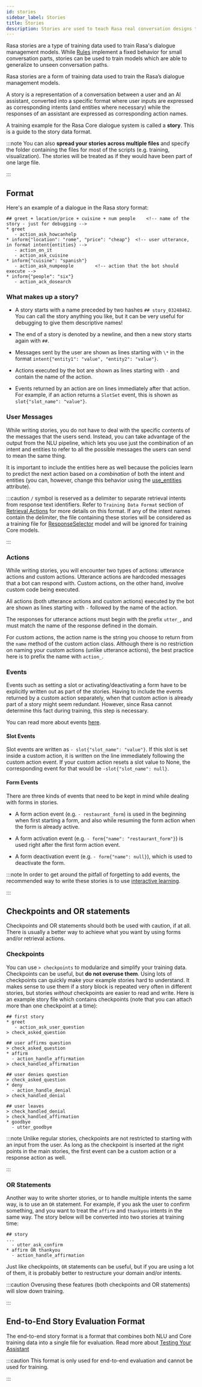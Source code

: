 ```yaml
---
id: stories
sidebar_label: Stories
title: Stories
description: Stories are used to teach Rasa real conversation designs to learn from providing the basis for a scalable machine learning dialogue management.
---
```


Rasa stories are a type of training data used to train Rasa's dialogue management
models. While [Rules](./rules.mdx) implement a fixed
behavior for small conversation parts, stories can be used to train models which are
able to generalize to unseen conversation paths.

Rasa stories are a form of training data used to train the Rasa’s dialogue management models.

A story is a representation of a conversation between a user and an AI assistant, converted into a specific format where user inputs are expressed as corresponding intents (and entities where necessary) while the responses of an assistant are expressed as corresponding action names.

A training example for the Rasa Core dialogue system is called a **story**.
This is a guide to the story data format.

:::note
You can also **spread your stories across multiple files** and specify the
folder containing the files for most of the scripts (e.g. training,
visualization). The stories will be treated as if they would have
been part of one large file.

:::

## Format

Here's an example of a dialogue in the Rasa story format:

```story
## greet + location/price + cuisine + num people    <!-- name of the story - just for debugging -->
* greet
   - action_ask_howcanhelp
* inform{"location": "rome", "price": "cheap"}  <!-- user utterance, in format intent{entities} -->
   - action_on_it
   - action_ask_cuisine
* inform{"cuisine": "spanish"}
   - action_ask_numpeople        <!-- action that the bot should execute -->
* inform{"people": "six"}
   - action_ack_dosearch
```

### What makes up a story?

* A story starts with a name preceded by two hashes `## story_03248462`.
  You can call the story anything you like, but it can be very useful for
  debugging to give them descriptive names!

* The end of a story is denoted by a newline, and then a new story
  starts again with `##`.

* Messages sent by the user are shown as lines starting with `\*`
  in the format `intent{"entity1": "value", "entity2": "value"}`.

* Actions executed by the bot are shown as lines starting with `-`
  and contain the name of the action.

* Events returned by an action are on lines immediately after that action.
  For example, if an action returns a `SlotSet` event, this is shown as
  `slot{"slot_name": "value"}`.

### User Messages

While writing stories, you do not have to deal with the specific contents of
the messages that the users send. Instead, you can take advantage of the output
from the NLU pipeline, which lets you use just the combination of an intent and
entities to refer to all the possible messages the users can send to mean the
same thing.

It is important to include the entities here as well because the policies learn
to predict the next action based on a *combination* of both the intent and
entities (you can, however, change this behavior using the
[use_entities](./domain.mdx#use-entities) attribute).

:::caution
`/` symbol is reserved as a delimiter to separate retrieval intents from response text identifiers.
Refer to `Training Data Format` section of [Retrieval Actions](./retrieval-actions.mdx) for more details on this format.
If any of the intent names contain the delimiter, the file containing these stories will be considered as a training
file for [ResponseSelector](./components/selectors.mdx#responseselector) model and will be ignored for training Core models.

:::

### Actions

While writing stories, you will encounter two types of actions: utterance actions
and custom actions. Utterance actions are hardcoded messages that a bot can respond
with. Custom actions, on the other hand, involve custom code being executed.

All actions (both utterance actions and custom actions) executed by the bot are shown
as lines starting with `-` followed by the name of the action.

The responses for utterance actions must begin with the prefix `utter_`, and must match the name
of the response defined in the domain.

For custom actions, the action name is the string you choose to return from
the `name` method of the custom action class. Although there is no restriction
on naming your custom actions (unlike utterance actions), the best practice here is to
prefix the name with `action_`.

### Events

Events such as setting a slot or activating/deactivating a form have to be
explicitly written out as part of the stories. Having to include the events
returned by a custom action separately, when that custom action is already
part of a story might seem redundant. However, since Rasa cannot
determine this fact during training, this step is necessary.

You can read more about events [here](./events.mdx).

#### Slot Events

Slot events are written as `- slot{"slot_name": "value"}`. If this slot is set
inside a custom action, it is written on the line immediately following the
custom action event. If your custom action resets a slot value to None, the
corresponding event for that would be `-slot{"slot_name": null}`.

#### Form Events

There are three kinds of events that need to be kept in mind while dealing with
forms in stories.

* A form action event (e.g. `- restaurant_form`) is used in the beginning when first starting a form, and also while resuming the form action when the form is already active.

* A form activation event (e.g. `- form{"name": "restaurant_form"}`) is used right after the first form action event.

* A form deactivation event (e.g. `- form{"name": null}`), which is used to deactivate the form.

:::note
In order to get around the pitfall of forgetting to add events, the recommended
way to write these stories is to use [interactive learning](./writing-stories.mdx#using-interactive-learning).

:::

## Checkpoints and OR statements

Checkpoints and OR statements should both be used with caution, if at all.
There is usually a better way to achieve what you want by using forms and/or
retrieval actions.

### Checkpoints

You can use `> checkpoints` to modularize and simplify your training
data. Checkpoints can be useful, but **do not overuse them**. Using
lots of checkpoints can quickly make your example stories hard to
understand. It makes sense to use them if a story block is repeated
very often in different stories, but stories *without* checkpoints
are easier to read and write. Here is an example story file which
contains checkpoints (note that you can attach more than one checkpoint
at a time):

```story
## first story
* greet
   - action_ask_user_question
> check_asked_question

## user affirms question
> check_asked_question
* affirm
  - action_handle_affirmation
> check_handled_affirmation

## user denies question
> check_asked_question
* deny
  - action_handle_denial
> check_handled_denial

## user leaves
> check_handled_denial
> check_handled_affirmation
* goodbye
  - utter_goodbye
```

:::note
Unlike regular stories, checkpoints are not restricted to starting with an
input from the user. As long as the checkpoint is inserted at the right points
in the main stories, the first event can be a custom action or a response action
as well.

:::

### OR Statements

Another way to write shorter stories, or to handle multiple intents
the same way, is to use an `OR` statement. For example, if you ask
the user to confirm something, and you want to treat the `affirm`
and `thankyou` intents in the same way. The story below will be
converted into two stories at training time:

```story
## story
...
  - utter_ask_confirm
* affirm OR thankyou
  - action_handle_affirmation
```

Just like checkpoints, `OR` statements can be useful, but if you are using a
lot of them, it is probably better to restructure your domain and/or intents.

:::caution
Overusing these features (both checkpoints and OR statements)
will slow down training.

:::

## End-to-End Story Evaluation Format

The end-to-end story format is a format that combines both NLU and Core training data
into a single file for evaluation. Read more about [Testing Your Assistant](./testing-your-assistant.mdx)

:::caution
This format is only used for end-to-end evaluation and cannot be used for training.

:::

